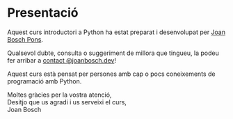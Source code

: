 
# Presentació

Aquest curs introductori a Python ha estat preparat i desenvolupat per [Joan Bosch Pons](https://joanbosch.dev).

Qualsevol dubte, consulta o suggeriment de millora que tingueu, la podeu fer arribar a [contact \@joanbosch.dev](mailto:contact@joanbosch.dev)!

Aquest curs està pensat per persones amb cap o pocs coneixements de programació amb Python.

Moltes gràcies per la vostra atenció,  
Desitjo que us agradi i us serveixi el curs,  
Joan Bosch